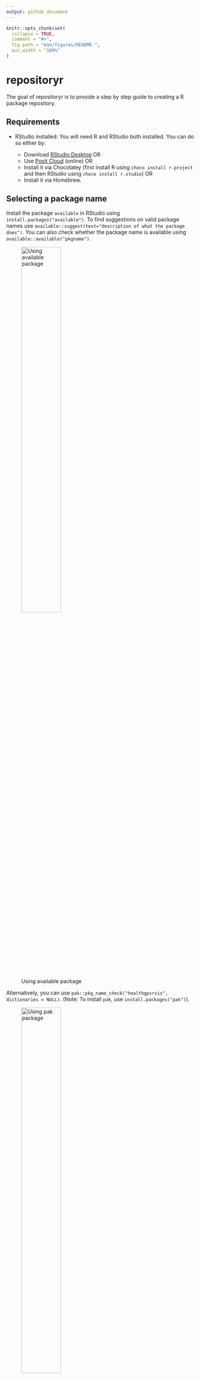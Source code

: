 ```yaml
---
output: github_document
---
```


<!-- README.md is generated from README.Rmd. Please edit that file -->

```r
knitr::opts_chunk$set(
  collapse = TRUE,
  comment = "#>",
  fig.path = "man/figures/README-",
  out.width = "100%"
)
```

# repositoryr

<!-- badges: start -->
<!-- badges: end -->

The goal of repositoryr is to provide a step by step guide to creating a R package repository.

## Requirements

- RStudio installed: You will need R and RStudio both installed. You can do so either by:
  
  - Download [RStudio Desktop](https://posit.co/downloads/) OR
  - Use [Posit Cloud](https://posit.cloud/) (online) OR
  - Install it via Chocolatey (first install R using `choco install r.project` and then RStudio using `choco install r.studio`) OR 
  - Install it via Homebrew.

## Selecting a package name

Install the package `available` in RStudio using `install.packages("available")`. To find suggestions on valid package names use `available::suggest(text="description of what the package does")`. You can also check whether the package name is available using `available::available("pkgname")`.

![Using available package](inst/images/using_available.png){width=50%}

Alternatively, you can use `pak::pkg_name_check("healthgpsrvis", dictionaries = NULL)`. (Note: To install `pak`, use `install.packages("pak")`).

![Using pak package](inst/images/using_pak.png){width=50%}

## Creating a package

- In RStudio go to File -> New Project -> New Directory -> R Package. 
- Write the name of the package and select using renv and initialise git. 
- This will create a minimal package structure. 

## Create and connect with a GitHub repository

- Create a new repository on GitHub using the same name as the package. 
- Set the visibility permissions of this repository as suitable but DO NOT initialise this repository with anything. 
- Copy a clone URL of the repository to your clipboard.

More details: [Create and connect a GitHub repo](https://happygitwithr.com/existing-github-last.html#create-and-connect-a-github-repo-without-usethis)

## Connect local repo to GitHub repo

- Click on the “two purple boxes and a white square” in the Git pane. 
- Click “Add remote”. 
- Paste the GitHub repo’s URL here and pick a remote name, say, `origin` and click “Add”.
- Enter main as the branch name and make sure “Sync branch with remote” is checked and click “Create”.

## Connect local repo to GitHub repo with the command line

- In a shell, run the following (substituting with your URL):

```
git remote add origin https://github.com/ImperialCollegeLondon/repositoryr
git push --set-upstream origin main
```

- You should now be able to see all the project files you committed on the GitHub repo browser.


## Using `devtools`

- Install devtools in RStudio using `install.packages("devtools")`.
- It is a set of packages that support various aspects of package development (it includes the `usethis` package too).

## Using `devtools::check()`

- At this stage, you can try `devtools::check()` to see if there are any issues with the package.
- It should raise an issue about missing/non-standard license in the `DESCRIPTION` file. It will be fixed soon!

## Update `DESCRIPTION` file

- The `DESCRIPTION` file contains the metadata of your package. You can add some descriptive text about your package under `Title` and `Description` fields. You can also fill in the author and maintainer details. 
- Manually add BSD-3-Clause license (recommended) first to your repository and then to the `DESCRIPTION` file.
- Run `devtools::check()` to verify if everything works (As of now, it raises a note "Licence stub is invalid DCF.")

## Add R files and corresponding unit tests

- Create a R function file using `usethis::use_r("filename")`.
- A `filename.R` file will be created under the `R/` directory which you can populate.
- Create a corresponding unit test file using `usethis::use_test("filename")`.
- A `test-filename.R` file will be created under the `tests/testthat/` directory where you can add the unit tests.

## Setup documentation

- Use `devtools::document` to set up the documentation for your package. 
- Delete the template `R/hello.R` file.
- Now open any other R file (that you created) where you want add the documentation (here it is, the `R/add.R` file).
- Put the cursor somewhere in the function definition. Then do, `Code > Insert roxygen skeleton`. A comment structure should appear above your function, in which each line begins with #'. 
- Edit the comments suitably. If a `NAMESPACE` file already exists, please delete it so that it can be automatically generated by `roxygen2`. To do so, run `devtools::document()` this will also create the corresponding `filename.Rd` file in `man/filename.Rd` using `roxygen2`.

## Build a README

- Use `usethis::use_readme_rmd()` to initialize a basic, executable `README.Rmd` file. 
- In the `README.Rmd` you can add the purpose of the package, provide installation instructions, and show an example of how the package can be used.
- Remember to render the `README.Rmd` file to make the `README.md` file. You can do this by running `devtools::build_readme()`.

## Create website for your package

- Run `install.packages("pkgdown")`.
- To configure the package to use and deploy pkgdown, run `usethis::use_pkgdown_github_pages()`.
- To preview your site locally before publishing, run `pkgdown::build_site()`.
- This will add the necessary components and sets up GitHub Actions for automatic site building when deploying. 
- Your `README.md` becomes the homepage, documentation in `man/` generates a function reference, and vignettes will be rendered into `articles/`.

## Installation

You can install the development version of repositoryr from [GitHub](https://github.com/) with:

``` r
# install.packages("pak")
pak::pak("ImperialCollegeLondon/repositoryr")
```
